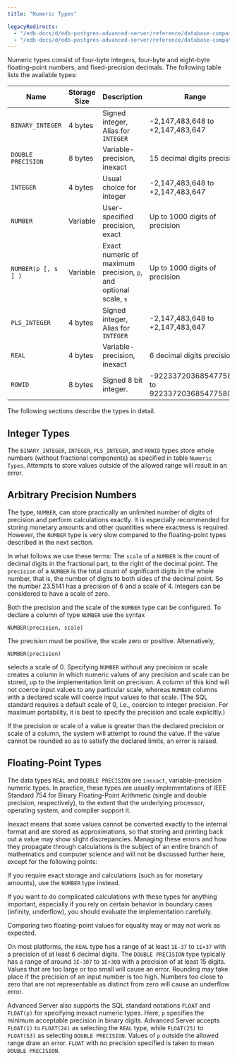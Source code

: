 ```yaml
---
title: "Numeric Types"

legacyRedirects:
  - "/edb-docs/d/edb-postgres-advanced-server/reference/database-compatibility-for-oracle-developers-reference-guide/13/numeric_types.html"
  - "/edb-docs/d/edb-postgres-advanced-server/reference/database-compatibility-for-oracle-developers-reference-guide/latest/numeric_types.html"
---
```


<div id="numeric_types" class="registered_link"></div>

Numeric types consist of four-byte integers, four-byte and eight-byte floating-point numbers, and fixed-precision decimals. The following table lists the available types:

| Name                | Storage Size | Description                                                      | Range                                       |
| ------------------- | ------------ | ---------------------------------------------------------------- | ------------------------------------------- |
| `BINARY_INTEGER`    | 4 bytes      | Signed integer, Alias for `INTEGER`                              | -2,147,483,648 to +2,147,483,647            |
| `DOUBLE PRECISION`  | 8 bytes      | Variable-precision, inexact                                      | 15 decimal digits precision                 |
| `INTEGER`           | 4 bytes      | Usual choice for integer                                         | -2,147,483,648 to +2,147,483,647            |
| `NUMBER`            | Variable     | User-specified precision, exact                                  | Up to 1000 digits of precision              |
| `NUMBER(p [, s ] )` | Variable     | Exact numeric of maximum precision, `p`, and optional scale, `s` | Up to 1000 digits of precision              |
| `PLS_INTEGER`       | 4 bytes      | Signed integer, Alias for `INTEGER`                              | -2,147,483,648 to +2,147,483,647            |
| `REAL`              | 4 bytes      | Variable-precision, inexact                                      | 6 decimal digits precision                  |
| `ROWID`             | 8 bytes      | Signed 8 bit integer.                                            | -9223372036854775808 to 9223372036854775807 |

The following sections describe the types in detail.

## Integer Types

The `BINARY_INTEGER`, `INTEGER`, `PLS_INTEGER`, and `ROWID` types store whole numbers (without fractional components) as specified in table `Numeric Types`. Attempts to store values outside of the allowed range will result in an error.

## Arbitrary Precision Numbers

The type, `NUMBER`, can store practically an unlimited number of digits of precision and perform calculations exactly. It is especially recommended for storing monetary amounts and other quantities where exactness is required. However, the `NUMBER` type is very slow compared to the floating-point types described in the next section.

In what follows we use these terms: The `scale` of a `NUMBER` is the count of decimal digits in the fractional part, to the right of the decimal point. The `precision` of a `NUMBER` is the total count of significant digits in the whole number, that is, the number of digits to both sides of the decimal point. So the number 23.5141 has a precision of 6 and a scale of 4. Integers can be considered to have a scale of zero.

Both the precision and the scale of the `NUMBER` type can be configured. To declare a column of type `NUMBER` use the syntax

```text
NUMBER(precision, scale)
```

The precision must be positive, the scale zero or positive. Alternatively,

```text
NUMBER(precision)
```

selects a scale of 0. Specifying `NUMBER` without any precision or scale creates a column in which numeric values of any precision and scale can be stored, up to the implementation limit on precision. A column of this kind will not coerce input values to any particular scale, whereas `NUMBER` columns with a declared scale will coerce input values to that scale. (The SQL standard requires a default scale of 0, i.e., coercion to integer precision. For maximum portability, it is best to specify the precision and scale explicitly.)

If the precision or scale of a value is greater than the declared precision or scale of a column, the system will attempt to round the value. If the value cannot be rounded so as to satisfy the declared limits, an error is raised.

## Floating-Point Types

The data types `REAL` and `DOUBLE PRECISION` are `inexact`, variable-precision numeric types. In practice, these types are usually implementations of IEEE Standard 754 for Binary Floating-Point Arithmetic (single and double precision, respectively), to the extent that the underlying processor, operating system, and compiler support it.

Inexact means that some values cannot be converted exactly to the internal format and are stored as approximations, so that storing and printing back out a value may show slight discrepancies. Managing these errors and how they propagate through calculations is the subject of an entire branch of mathematics and computer science and will not be discussed further here, except for the following points:

If you require exact storage and calculations (such as for monetary amounts), use the `NUMBER` type instead.

If you want to do complicated calculations with these types for anything important, especially if you rely on certain behavior in boundary cases (infinity, underflow), you should evaluate the implementation carefully.

Comparing two floating-point values for equality may or may not work as expected.

On most platforms, the `REAL` type has a range of at least `1E-37` to `1E+37` with a precision of at least 6 decimal digits. The `DOUBLE PRECISION` type typically has a range of around `1E-307` to `1E+308` with a precision of at least 15 digits. Values that are too large or too small will cause an error. Rounding may take place if the precision of an input number is too high. Numbers too close to zero that are not representable as distinct from zero will cause an underflow error.

Advanced Server also supports the SQL standard notations `FLOAT` and `FLOAT(p)` for specifying inexact numeric types. Here, `p` specifies the minimum acceptable precision in binary digits. Advanced Server accepts `FLOAT(1)` to `FLOAT(24)` as selecting the `REAL` type, while `FLOAT(25)` to `FLOAT(53)` as selecting `DOUBLE PRECISION`. Values of `p` outside the allowed range draw an error. `FLOAT` with no precision specified is taken to mean `DOUBLE PRECISION`.
